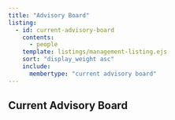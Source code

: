 ```yaml
---
title: "Advisory Board"
listing:
  - id: current-advisory-board
    contents: 
      - people
    template: listings/management-listing.ejs
    sort: "display_weight asc"
    include: 
      membertype: "current advisory board"
---
```


## Current Advisory Board

::: {#current-advisory-board}
:::
